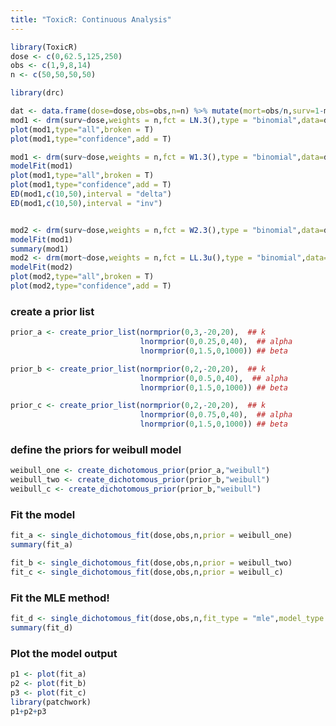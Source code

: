 ```yaml
---
title: "ToxicR: Continuous Analysis"
---
```


```r
library(ToxicR)
dose <- c(0,62.5,125,250)
obs <- c(1,9,8,14)
n <- c(50,50,50,50)

library(drc)

dat <- data.frame(dose=dose,obs=obs,n=n) %>% mutate(mort=obs/n,surv=1-mort)
mod1 <- drm(surv~dose,weights = n,fct = LN.3(),type = "binomial",data=dat)
plot(mod1,type="all",broken = T)
plot(mod1,type="confidence",add = T)

mod1 <- drm(surv~dose,weights = n,fct = W1.3(),type = "binomial",data=dat)
modelFit(mod1)
plot(mod1,type="all",broken = T)
plot(mod1,type="confidence",add = T)
ED(mod1,c(10,50),interval = "delta")
ED(mod1,c(10,50),interval = "inv")


mod2 <- drm(surv~dose,weights = n,fct = W2.3(),type = "binomial",data=dat)
modelFit(mod1)
summary(mod1)
mod2 <- drm(mort~dose,weights = n,fct = LL.3u(),type = "binomial",data=dat)
modelFit(mod2)
plot(mod2,type="all",broken = T)
plot(mod2,type="confidence",add = T)
```

### create a prior list
```r
prior_a <- create_prior_list(normprior(0,3,-20,20),  ## k
                             lnormprior(0,0.25,0,40),  ## alpha
                             lnormprior(0,1.5,0,1000)) ## beta

prior_b <- create_prior_list(normprior(0,2,-20,20),  ## k
                             lnormprior(0,0.5,0,40),  ## alpha
                             lnormprior(0,1.5,0,1000)) ## beta

prior_c <- create_prior_list(normprior(0,2,-20,20),  ## k
                             lnormprior(0,0.75,0,40),  ## alpha
                             lnormprior(0,1.5,0,1000)) ## beta
```

### define the priors for weibull model
```r
weibull_one <- create_dichotomous_prior(prior_a,"weibull")
weibull_two <- create_dichotomous_prior(prior_b,"weibull")
weibull_c <- create_dichotomous_prior(prior_b,"weibull")
```

### Fit the model

```r
fit_a <- single_dichotomous_fit(dose,obs,n,prior = weibull_one)
summary(fit_a)

fit_b <- single_dichotomous_fit(dose,obs,n,prior = weibull_two)
fit_c <- single_dichotomous_fit(dose,obs,n,prior = weibull_c)
```

### Fit the MLE method!
```r
fit_d <- single_dichotomous_fit(dose,obs,n,fit_type = "mle",model_type = "weibull",BMR=0.1)
summary(fit_d)
```

### Plot the model output

```r

p1 <- plot(fit_a)
p2 <- plot(fit_b)
p3 <- plot(fit_c)
library(patchwork)
p1+p2+p3
```

